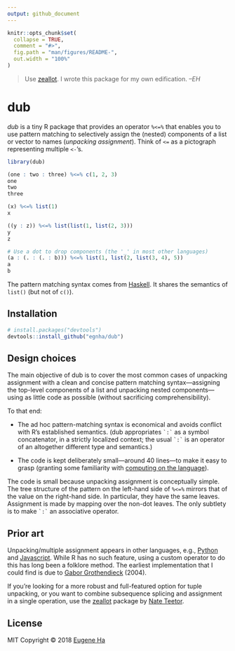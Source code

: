 ```yaml
---
output: github_document
---
```


<!-- README.md is generated from README.Rmd. Please edit that file -->

```r
knitr::opts_chunk$set(
  collapse = TRUE,
  comment = "#>",
  fig.path = "man/figures/README-",
  out.width = "100%"
)
```

> Use [zeallot](https://github.com/nteetor/zeallot). I wrote this package for my own edification. _–EH_

# dub

_dub_ is a tiny R package that provides an operator `%<=%` that enables you to use pattern matching to selectively assign the (nested) components of a list or vector to names (_unpacking assignment_). Think of `<=` as a pictograph representing multiple `<-`'s.

```r
library(dub)

(one : two : three) %<=% c(1, 2, 3)
one
two
three

(x) %<=% list(1)
x

((y : z)) %<=% list(list(1, list(2, 3)))
y
z

# Use a dot to drop components (the '_' in most other languages)
(a : (. : (. : b))) %<=% list(1, list(2, list(3, 4), 5))
a
b
```

The pattern matching syntax comes from [Haskell](https://en.wikibooks.org/wiki/Haskell/Pattern_matching). It shares the semantics of `list()` (but not of `c()`).

## Installation

```r
# install.packages("devtools")
devtools::install_github("egnha/dub")
```

## Design choices

The main objective of dub is to cover the most common cases of unpacking assignment with a clean and concise pattern matching syntax—assigning the top-level components of a list and unpacking nested components—using as little code as possible (without sacrificing comprehensibility).

To that end:

- The ad hoc pattern-matching syntax is economical and avoids conflict with R's established semantics. (dub appropriates `` `:` `` as a symbol concatenator, in a strictly localized context; the usual `` `:` `` is an operator of an altogether different type and semantics.)

- The code is kept deliberately small—around 40 lines—to make it easy to grasp (granting some familiarity with [computing on the language](https://cran.r-project.org/doc/manuals/r-release/R-lang.html#Computing-on-the-language)).

The code is small because unpacking assignment is conceptually simple. The tree structure of the pattern on the left-hand side of `%<=%` mirrors that of the value on the right-hand side. In particular, they have the same leaves. Assignment is made by mapping over the non-dot leaves. The only subtlety is to make `` `:` `` an associative operator.

## Prior art

Unpacking/multiple assignment appears in other languages, e.g., [Python](https://docs.python.org/3/tutorial/datastructures.html#tuples-and-sequences) and [Javascript](https://developer.mozilla.org/en-US/docs/Web/JavaScript/Reference/Operators/Destructuring_assignment). While R has no such feature, using a custom operator to do this has long been a folklore method. The earliest implementation that I could find is due to [Gabor Grothendieck](https://stat.ethz.ch/pipermail/r-help/2004-June/053343.html) (2004).

If you're looking for a more robust and full-featured option for tuple unpacking, or you want to combine subsequence splicing and assignment in a single operation, use the [zeallot](https://github.com/nteetor/zeallot) package by [Nate Teetor](https://github.com/nteetor).

## License

MIT Copyright © 2018 [Eugene Ha](https://github.com/egnha)
